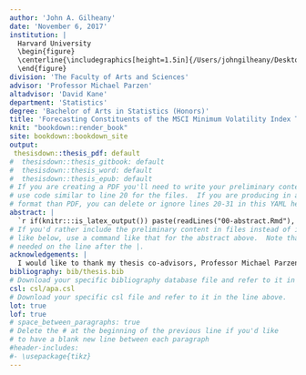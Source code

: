```yaml
---
author: 'John A. Gilheany'
date: 'November 6, 2017'
institution: |
  Harvard University
  \begin{figure}
  \centerline{\includegraphics[height=1.5in]{/Users/johngilheany/Desktop/harvardlogo.jpg}}
  \end{figure}
division: 'The Faculty of Arts and Sciences'
advisor: 'Professor Michael Parzen'
altadvisor: 'David Kane'
department: 'Statistics'
degree: 'Bachelor of Arts in Statistics (Honors)'
title: 'Forecasting Constituents of the MSCI Minimum Volatility Index Through Logistic Regression'
knit: "bookdown::render_book"
site: bookdown::bookdown_site
output: 
 thesisdown::thesis_pdf: default
#  thesisdown::thesis_gitbook: default
#  thesisdown::thesis_word: default
#  thesisdown::thesis_epub: default
# If you are creating a PDF you'll need to write your preliminary content here or
# use code similar to line 20 for the files.  If you are producing in a different
# format than PDF, you can delete or ignore lines 20-31 in this YAML header.
abstract: |
  `r if(knitr:::is_latex_output()) paste(readLines("00-abstract.Rmd"), collapse = '\n  ')`
# If you'd rather include the preliminary content in files instead of inline
# like below, use a command like that for the abstract above.  Note that a tab is 
# needed on the line after the |.
acknowledgements: |
  I would like to thank my thesis co-advisors, Professor Michael Parzen and David Kane, for their mentorship and guidance throughout the process. David helped spark my interest in the field of quantitative finance while advising me, alongside Professor Parzen, for a statistics research and reading class. Much of the literature I read then served as the foundation for this thesis. David also supervised me directly while I interned at Hutchin Hill Capital during January break, talking with me daily about my progress. I am also very grateful to David for meeting with me throughout the semester to give suggestions and comments on my work. I cannot thank David enough for his time and guidance. Professor Parzen has also been extremely helpful throughout the writing process, offering countless revisions and edit suggestions. I am grateful for Professor Parzen’s statistical perspective, and helping throughout the data collection and analysis portions. I would also like to thank Professor Mark Glickman for reviewing my logistic regression model and offering suggestions for improvement, and to my friends and family for proofreading my thesis.   
bibliography: bib/thesis.bib
# Download your specific bibliography database file and refer to it in the line above.
csl: csl/apa.csl
# Download your specific csl file and refer to it in the line above.
lot: true
lof: true
# space_between_paragraphs: true
# Delete the # at the beginning of the previous line if you'd like
# to have a blank new line between each paragraph
#header-includes:
#- \usepackage{tikz}
---
```

